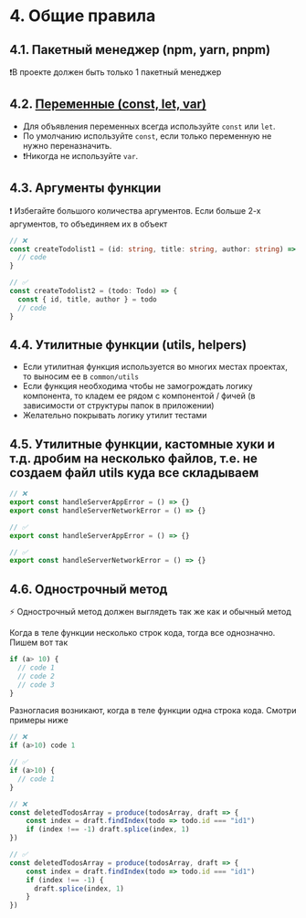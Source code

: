 # 4. Общие правила

## 4.1. Пакетный менеджер (npm, yarn, pnpm)

❗В проекте должен быть только 1 пакетный менеджер

## 4.2. [Переменные (const, let, var)](https://google.github.io/styleguide/tsguide.html#variables)

- Для объявления переменных всегда используйте `const` или `let`.
- По умолчанию используйте `const`, если только переменную не нужно переназначить.
- ❗Никогда не используйте `var`.

## 4.3. Аргументы функции

❗ Избегайте большого количества аргументов. Если больше 2-х аргументов, то объединяем их в объект

```ts showLineNumbers {2,7}
// ❌
const createTodolist1 = (id: string, title: string, author: string) => {
  // code
}

// ✅
const createTodolist2 = (todo: Todo) => {
  const { id, title, author } = todo
  // code
}
```

## 4.4. Утилитные функции (utils, helpers)

- Если утилитная функция используется во многих местах проектах, то выносим ее в `common/utils`
- Если функция необходима чтобы не замогрождать логику компонента, то кладем ее рядом с компонентой / фичей
  (в зависимости от структуры папок в приложении)
- Желательно покрывать логику утилит тестами

## 4.5. Утилитные функции, кастомные хуки и т.д. дробим на несколько файлов, т.е. не создаем файл utils куда все складываем

```ts showLineNumbers filename="utils.ts"
// ❌
export const handleServerAppError = () => {}
export const handleServerNetworkError = () => {}
```

```ts showLineNumbers filename="handleServerAppError.ts"
// ✅
export const handleServerAppError = () => {}
```

```ts showLineNumbers filename="handleServerNetworkError.ts"
// ✅
export const handleServerNetworkError = () => {}
```

## 4.6. Однострочный метод
⚡ Однострочный метод должен выглядеть так же как и обычный метод

Когда в теле функции несколько строк кода, тогда все однозначно. Пишем вот так

```ts showLineNumbers
if (a> 10) {
  // code 1
  // code 2
  // code 3
}
```
Разногласия возникают, когда в теле функции одна строка кода. Смотри примеры ниже

```ts showLineNumbers filename="example1"
// ❌
if (a>10) code 1

// ✅
if (a>10) {
  // code 1
}
```

```ts showLineNumbers filename="example2" {4, 10-12}
// ❌
const deletedTodosArray = produce(todosArray, draft => {
    const index = draft.findIndex(todo => todo.id === "id1")
    if (index !== -1) draft.splice(index, 1)
})

// ✅
const deletedTodosArray = produce(todosArray, draft => {
    const index = draft.findIndex(todo => todo.id === "id1")
    if (index !== -1) {
      draft.splice(index, 1)
    }
})
```
